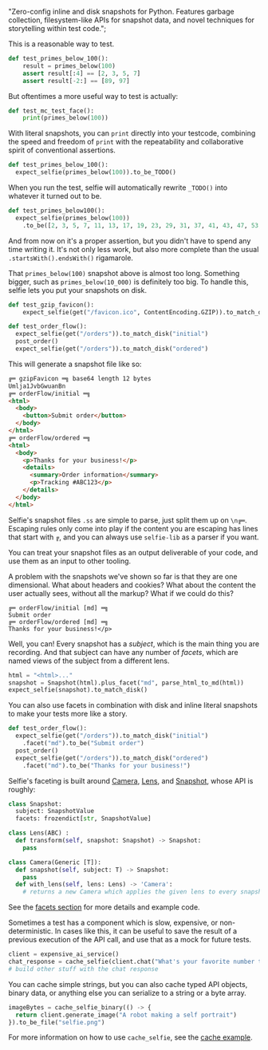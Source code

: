 
  "Zero-config inline and disk snapshots for Python. Features garbage collection, filesystem-like APIs for snapshot data, and novel techniques for storytelling within test code.";

<NavHeading text="literal" popout="/py/get-started#quickstart" />

This is a reasonable way to test.

```python
def test_primes_below_100():
    result = primes_below(100)
    assert result[:4] == [2, 3, 5, 7]
    assert result[-2:] == [89, 97]
```

But oftentimes a more useful way to test is actually:

```python
def test_mc_test_face():
    print(primes_below(100))
```

With literal snapshots, you can `print` directly into your testcode, combining the speed and freedom of `print` with the repeatability and collaborative spirit of conventional assertions.

```python
def test_primes_below_100():
  expect_selfie(primes_below(100)).to_be_TODO()
```

When you run the test, selfie will automatically rewrite `_TODO()` into whatever it turned out to be.

```python
def test_primes_below100():
  expect_selfie(primes_below(100))
    .to_be([2, 3, 5, 7, 11, 13, 17, 19, 23, 29, 31, 37, 41, 43, 47, 53, 59, 61, 67, 71, 73, 79, 83, 89, 97])
```

And from now on it's a proper assertion, but you didn't have to spend any time writing it. It's not only less work, but also more complete than the usual `.startsWith().endsWith()` rigamarole.

<NavHeading text="like-a-filesystem" popout="/py/get-started#disk" />

That `primes_below(100)` snapshot above is almost too long. Something bigger, such as `primes_below(10_000)` is definitely too big. To handle this, selfie lets you put your snapshots on disk.

```python
def test_gzip_favicon():
    expect_selfie(get("/favicon.ico", ContentEncoding.GZIP)).to_match_disk()

def test_order_flow():
  expect_selfie(get("/orders")).to_match_disk("initial")
  post_order()
  expect_selfie(get("/orders")).to_match_disk("ordered")
```

This will generate a snapshot file like so:

```html
╔═ gzipFavicon ═╗ base64 length 12 bytes 
Umlja1JvbGwuanBn
╔═ orderFlow/initial ═╗
<html>
  <body>
    <button>Submit order</button>
  </body>
</html>
╔═ orderFlow/ordered ═╗
<html>
  <body>
    <p>Thanks for your business!</p>
    <details>
      <summary>Order information</summary>
      <p>Tracking #ABC123</p>
    </details>
  </body>
</html>
```

Selfie's snapshot files `.ss` are simple to parse, just split them up on `\n╔═`. Escaping rules only come into play if the content you are escaping has lines that start with `╔`, and you can always use `selfie-lib` as a parser if you want.

You can treat your snapshot files as an output deliverable of your code, and use them as an input to other tooling.

<NavHeading text="lensable" popout="/py/facets" />

A problem with the snapshots we've shown so far is that they are one dimensional. What about headers and cookies? What about the content the user actually sees, without all the markup? What if we could do this?

```
╔═ orderFlow/initial [md] ═╗
Submit order
╔═ orderFlow/ordered [md] ═╗
Thanks for your business!</p>
```

Well, you can! Every snapshot has a _subject_, which is the main thing you are recording. And that subject can have any number of _facets_, which are named views of the subject from a different lens.

```python
html = "<html>..."
snapshot = Snapshot(html).plus_facet("md", parse_html_to_md(html))
expect_selfie(snapshot).to_match_disk()
```

You can also use facets in combination with disk and inline literal snapshots to make your tests more like a story.

```python
def test_order_flow():
  expect_selfie(get("/orders")).to_match_disk("initial")
    .facet("md").to_be("Submit order")
  post_order()
  expect_selfie(get("/orders")).to_match_disk("ordered")
    .facet("md").to_be("Thanks for your business!")
```

Selfie's faceting is built around [Camera](https://kdoc.selfie.dev/selfie-lib/com.diffplug.selfie/-camera/), [Lens](https://kdoc.selfie.dev/selfie-lib/com.diffplug.selfie/-lens/), and [Snapshot](https://kdoc.selfie.dev/selfie-lib/com.diffplug.selfie/-snapshot/), whose API is roughly:

```python
class Snapshot:
  subject: SnapshotValue
  facets: frozendict[str, SnapshotValue]

class Lens(ABC) :
  def transform(self, snapshot: Snapshot) -> Snapshot:
    pass

class Camera(Generic [T]):
  def snapshot(self, subject: T) -> Snapshot:
    pass
  def with_lens(self, lens: Lens) -> 'Camera':
    # returns a new Camera which applies the given lens to every snapshot
```

See the [facets section](/py/facets) for more details and example code.

<NavHeading text="cacheable" popout="/py/cache" />

Sometimes a test has a component which is slow, expensive, or non-deterministic. In cases like this, it can be useful to save the result of a previous execution of the API call, and use that as a mock for future tests.

```python
client = expensive_ai_service()
chat_response = cache_selfie(client.chat("What's your favorite number today?")).to_be("Since it's March 14, my favorite number is π")
# build other stuff with the chat response
```

You can cache simple strings, but you can also cache typed API objects, binary data, or anything else you can serialize to a string or a byte array.

```python
imageBytes = cache_selfie_binary(() -> {
  return client.generate_image("A robot making a self portrait")
}).to_be_file("selfie.png")
```

For more information on how to use `cache_selfie`, see the [cache example](/py/cache).

<FooterCTA />
